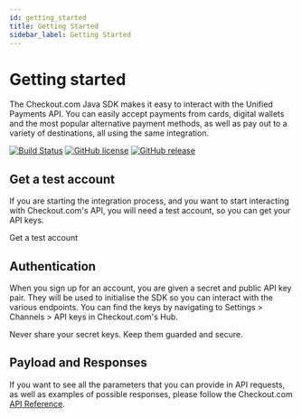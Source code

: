 ```yaml
---
id: getting_started
title: Getting Started
sidebar_label: Getting Started
---
```


# Getting started

The Checkout.com Java SDK makes it easy to interact with the Unified Payments API. You can easily accept payments from cards, digital wallets and the most popular alternative payment methods, as well as pay out to a variety of destinations, all using the same integration.

[![Build Status](https://travis-ci.com/checkout/checkout-sdk-java.svg?branch=master)](https://travis-ci.com/checkout/checkout-sdk-java) [![GitHub license](https://img.shields.io/github/license/checkout/checkout-sdk-java.svg)](https://github.com/checkout/checkout-sdk-java/blob/master/LICENSE) [![GitHub release](https://img.shields.io/github/release/checkout/checkout-sdk-java.svg)](https://GitHub.com/checkout/checkout-sdk-java/releases/)

## Get a test account

If you are starting the integration process, and you want to start interacting with Checkout.com's API, you will need a test account, so you can get your API keys.


<a target="_blank" link="https://www.checkout.com/get-test-account" >Get a test account</a>

## Authentication


When you sign up for an account, you are given a secret and public API key pair. They will be used to initialise the SDK so you can interact with the various endpoints. You can find the keys by navigating to Settings > Channels > API keys in Checkout.com's Hub.

<Information type="warning">
  Never share your secret keys. Keep them guarded and secure.
</Information>

## Payload and Responses

If you want to see all the parameters that you can provide in API requests, as well as examples of possible responses, please follow the Checkout.com [API Reference](https://api-reference.checkout.com/).
